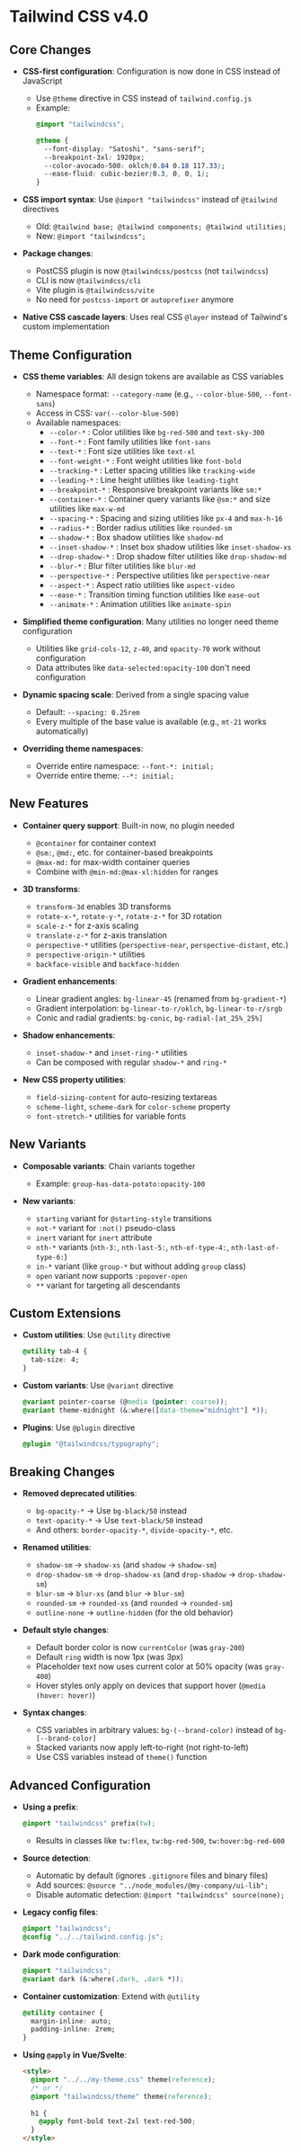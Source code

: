 # Tailwind CSS v4.0

## Core Changes

- **CSS-first configuration**: Configuration is now done in CSS instead of JavaScript
  - Use `@theme` directive in CSS instead of `tailwind.config.js`
  - Example:
    ```css
    @import "tailwindcss";

    @theme {
      --font-display: "Satoshi", "sans-serif";
      --breakpoint-3xl: 1920px;
      --color-avocado-500: oklch(0.84 0.18 117.33);
      --ease-fluid: cubic-bezier(0.3, 0, 0, 1);
    }
    ```

- **CSS import syntax**: Use `@import "tailwindcss"` instead of `@tailwind` directives
  - Old: `@tailwind base; @tailwind components; @tailwind utilities;`
  - New: `@import "tailwindcss";`

- **Package changes**:
  - PostCSS plugin is now `@tailwindcss/postcss` (not `tailwindcss`)
  - CLI is now `@tailwindcss/cli`
  - Vite plugin is `@tailwindcss/vite`
  - No need for `postcss-import` or `autoprefixer` anymore

- **Native CSS cascade layers**: Uses real CSS `@layer` instead of Tailwind's custom implementation

## Theme Configuration

- **CSS theme variables**: All design tokens are available as CSS variables
  - Namespace format: `--category-name` (e.g., `--color-blue-500`, `--font-sans`)
  - Access in CSS: `var(--color-blue-500)`
  - Available namespaces:
    - `--color-*` : Color utilities like `bg-red-500` and `text-sky-300`
    - `--font-*` : Font family utilities like `font-sans`
    - `--text-*` : Font size utilities like `text-xl`
    - `--font-weight-*` : Font weight utilities like `font-bold`
    - `--tracking-*` : Letter spacing utilities like `tracking-wide`
    - `--leading-*` : Line height utilities like `leading-tight`
    - `--breakpoint-*` : Responsive breakpoint variants like `sm:*`
    - `--container-*` : Container query variants like `@sm:*` and size utilities like `max-w-md`
    - `--spacing-*` : Spacing and sizing utilities like `px-4` and `max-h-16`
    - `--radius-*` : Border radius utilities like `rounded-sm`
    - `--shadow-*` : Box shadow utilities like `shadow-md`
    - `--inset-shadow-*` : Inset box shadow utilities like `inset-shadow-xs`
    - `--drop-shadow-*` : Drop shadow filter utilities like `drop-shadow-md`
    - `--blur-*` : Blur filter utilities like `blur-md`
    - `--perspective-*` : Perspective utilities like `perspective-near`
    - `--aspect-*` : Aspect ratio utilities like `aspect-video`
    - `--ease-*` : Transition timing function utilities like `ease-out`
    - `--animate-*` : Animation utilities like `animate-spin`
  

- **Simplified theme configuration**: Many utilities no longer need theme configuration
  - Utilities like `grid-cols-12`, `z-40`, and `opacity-70` work without configuration
  - Data attributes like `data-selected:opacity-100` don't need configuration

- **Dynamic spacing scale**: Derived from a single spacing value
  - Default: `--spacing: 0.25rem`
  - Every multiple of the base value is available (e.g., `mt-21` works automatically)

- **Overriding theme namespaces**:
  - Override entire namespace: `--font-*: initial;`
  - Override entire theme: `--*: initial;`


## New Features

- **Container query support**: Built-in now, no plugin needed
  - `@container` for container context
  - `@sm:`, `@md:`, etc. for container-based breakpoints
  - `@max-md:` for max-width container queries
  - Combine with `@min-md:@max-xl:hidden` for ranges

- **3D transforms**:
  - `transform-3d` enables 3D transforms
  - `rotate-x-*`, `rotate-y-*`, `rotate-z-*` for 3D rotation
  - `scale-z-*` for z-axis scaling
  - `translate-z-*` for z-axis translation
  - `perspective-*` utilities (`perspective-near`, `perspective-distant`, etc.)
  - `perspective-origin-*` utilities
  - `backface-visible` and `backface-hidden`

- **Gradient enhancements**:
  - Linear gradient angles: `bg-linear-45` (renamed from `bg-gradient-*`)
  - Gradient interpolation: `bg-linear-to-r/oklch`, `bg-linear-to-r/srgb`
  - Conic and radial gradients: `bg-conic`, `bg-radial-[at_25%_25%]`

- **Shadow enhancements**:
  - `inset-shadow-*` and `inset-ring-*` utilities
  - Can be composed with regular `shadow-*` and `ring-*`

- **New CSS property utilities**:
  - `field-sizing-content` for auto-resizing textareas
  - `scheme-light`, `scheme-dark` for `color-scheme` property
  - `font-stretch-*` utilities for variable fonts

## New Variants

- **Composable variants**: Chain variants together
  - Example: `group-has-data-potato:opacity-100`

- **New variants**:
  - `starting` variant for `@starting-style` transitions
  - `not-*` variant for `:not()` pseudo-class
  - `inert` variant for `inert` attribute
  - `nth-*` variants (`nth-3:`, `nth-last-5:`, `nth-of-type-4:`, `nth-last-of-type-6:`)
  - `in-*` variant (like `group-*` but without adding `group` class)
  - `open` variant now supports `:popover-open`
  - `**` variant for targeting all descendants

## Custom Extensions

- **Custom utilities**: Use `@utility` directive
  ```css
  @utility tab-4 {
    tab-size: 4;
  }
  ```

- **Custom variants**: Use `@variant` directive
  ```css
  @variant pointer-coarse (@media (pointer: coarse));
  @variant theme-midnight (&:where([data-theme="midnight"] *));
  ```

- **Plugins**: Use `@plugin` directive
  ```css
  @plugin "@tailwindcss/typography";
  ```

## Breaking Changes

- **Removed deprecated utilities**:
  - `bg-opacity-*` → Use `bg-black/50` instead
  - `text-opacity-*` → Use `text-black/50` instead
  - And others: `border-opacity-*`, `divide-opacity-*`, etc.

- **Renamed utilities**:
  - `shadow-sm` → `shadow-xs` (and `shadow` → `shadow-sm`)
  - `drop-shadow-sm` → `drop-shadow-xs` (and `drop-shadow` → `drop-shadow-sm`)
  - `blur-sm` → `blur-xs` (and `blur` → `blur-sm`)
  - `rounded-sm` → `rounded-xs` (and `rounded` → `rounded-sm`)
  - `outline-none` → `outline-hidden` (for the old behavior)

- **Default style changes**:
  - Default border color is now `currentColor` (was `gray-200`)
  - Default `ring` width is now 1px (was 3px)
  - Placeholder text now uses current color at 50% opacity (was `gray-400`)
  - Hover styles only apply on devices that support hover (`@media (hover: hover)`)

- **Syntax changes**:
  - CSS variables in arbitrary values: `bg-(--brand-color)` instead of `bg-[--brand-color]`
  - Stacked variants now apply left-to-right (not right-to-left)
  - Use CSS variables instead of `theme()` function 

## Advanced Configuration

- **Using a prefix**:
  ```css
  @import "tailwindcss" prefix(tw);
  ```
  - Results in classes like `tw:flex`, `tw:bg-red-500`, `tw:hover:bg-red-600`

- **Source detection**:
  - Automatic by default (ignores `.gitignore` files and binary files)
  - Add sources: `@source "../node_modules/@my-company/ui-lib";`
  - Disable automatic detection: `@import "tailwindcss" source(none);`

- **Legacy config files**:
  ```css
  @import "tailwindcss";
  @config "../../tailwind.config.js";
  ```

- **Dark mode configuration**:
  ```css
  @import "tailwindcss";
  @variant dark (&:where(.dark, .dark *));
  ```

- **Container customization**: Extend with `@utility`
  ```css
  @utility container {
    margin-inline: auto;
    padding-inline: 2rem;
  }
  ```

- **Using `@apply` in Vue/Svelte**:
  ```html
  <style>
    @import "../../my-theme.css" theme(reference);
    /* or */
    @import "tailwindcss/theme" theme(reference);
    
    h1 {
      @apply font-bold text-2xl text-red-500;
    }
  </style>
  ```